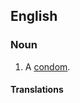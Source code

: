 ==English==

===Noun===
{{en-noun|head=[[French]] [[letter]]}}

# {{context|idiomatic|euphemistic}} A [[condom]].

====Translations====
{{trans-see|condom}}